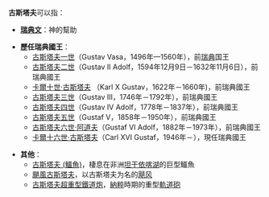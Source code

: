 '''古斯塔夫'''可以指：

* '''[[瑞典文|瑞典文]]'''：神的幫助

* '''歷任瑞典國王'''：
**[[古斯塔夫一世|古斯塔夫一世]]（Gustav Vasa，1496年—1560年），前[[瑞典|瑞典]]国王
**[[古斯塔夫二世|古斯塔夫二世]]（Gustav II Adolf，1594年12月9日－1632年11月6日），前瑞典國王
**[[卡爾十世·古斯塔夫|卡爾十世·古斯塔夫]] （Karl X Gustav，1622年－1660年)，前瑞典國王
**[[古斯塔夫三世|古斯塔夫三世]]（Gustav III，1746年－1792年），前瑞典國王
**[[古斯塔夫四世|古斯塔夫四世]]（Gustav IV Adolf，1778年－1837年），前瑞典國王
**[[古斯塔夫五世|古斯塔夫五世]]（Gustaf V，1858年－1950年），前瑞典國王
**[[古斯塔夫六世·阿道夫|古斯塔夫六世·阿道夫]]（Gustaf VI Adolf，1882年－1973年），前瑞典國王
**[[卡爾十六世·古斯塔夫|卡爾十六世·古斯塔夫]]（Carl XVI Gustaf，1946年－），現任瑞典國王

* '''其他'''：
**[[古斯塔夫_(鱷魚)|古斯塔夫 (鱷魚)]]，棲息在非洲[[坦干依喀湖|坦干依喀湖]]的巨型鱷魚
**[[颶風古斯塔夫|颶風古斯塔夫]]，以古斯塔夫为名的[[飓风|飓风]]
**[[古斯塔夫超重型鐵道炮|古斯塔夫超重型鐵道炮]]，[[納粹|納粹]]時期的重型[[軌道砲|軌道砲]]

{{Disambig|Cat=四字消歧义}}